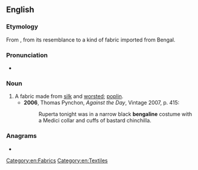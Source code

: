 ==English==

===Etymology===
From {{bor|en|fr|bengaline}}, from its resemblance to a kind of fabric imported from Bengal.

===Pronunciation===
* {{IPA|en|/ˈbɛŋɡəliːn/}}

===Noun===
{{en-noun|~}}

# A fabric made from [[silk]] and [[worsted]]; [[poplin]].
#* '''2006''', Thomas Pynchon, ''Against the Day'', Vintage 2007, p. 415:
#*: Ruperta tonight was in a narrow black '''bengaline''' costume with a Medici collar and cuffs of bastard chinchilla.

===Anagrams===
* {{anagrams|en|a=abeegilnn|Bengelian}}

[[Category:en:Fabrics]]
[[Category:en:Textiles]]